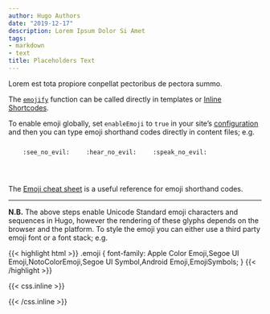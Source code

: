 ```yaml
---
author: Hugo Authors
date: "2019-12-17"
description: Lorem Ipsum Dolor Si Amet
tags:
- markdown
- text
title: Placeholders Text
---
```


Lorem est tota propiore conpellat pectoribus de pectora summo. <!--more-->

<!--more-->
The [`emojify`](https://gohugo.io/functions/emojify/) function can be called directly in templates or [Inline Shortcodes](https://gohugo.io/templates/shortcode-templates/#inline-shortcodes). 

To enable emoji globally, set `enableEmoji` to `true` in your site’s [configuration](https://gohugo.io/getting-started/configuration/) and then you can type emoji shorthand codes directly in content files; e.g.


<p><span class="nowrap"><span class="emojify">🙈</span> <code>:see_no_evil:</code></span>  <span class="nowrap"><span class="emojify">🙉</span> <code>:hear_no_evil:</code></span>  <span class="nowrap"><span class="emojify">🙊</span> <code>:speak_no_evil:</code></span></p>
<br>

The [Emoji cheat sheet](http://www.emoji-cheat-sheet.com/) is a useful reference for emoji shorthand codes.

***

**N.B.** The above steps enable Unicode Standard emoji characters and sequences in Hugo, however the rendering of these glyphs depends on the browser and the platform. To style the emoji you can either use a third party emoji font or a font stack; e.g.

{{< highlight html >}}
.emoji {
font-family: Apple Color Emoji,Segoe UI Emoji,NotoColorEmoji,Segoe UI Symbol,Android Emoji,EmojiSymbols;
}
{{< /highlight >}}

{{< css.inline >}}
<style>
.emojify {
	font-family: Apple Color Emoji,Segoe UI Emoji,NotoColorEmoji,Segoe UI Symbol,Android Emoji,EmojiSymbols;
	font-size: 2rem;
	vertical-align: middle;
}
@media screen and (max-width:650px) {
    .nowrap {
	display: block;
	margin: 25px 0;
}
}
</style>
{{< /css.inline >}}